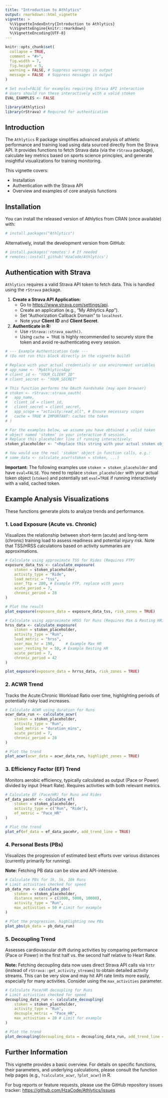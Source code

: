 ```yaml
---
title: "Introduction to Athlytics"
output: rmarkdown::html_vignette
vignette: >
  %\VignetteIndexEntry{Introduction to Athlytics}
  %\VignetteEngine{knitr::rmarkdown}
  %\VignetteEncoding{UTF-8}
---
```


```r
knitr::opts_chunk$set(
  collapse = TRUE,
  comment = "#>",
  fig.width = 7, 
  fig.height = 5,
  warning = FALSE, # Suppress warnings in output
  message = FALSE  # Suppress messages in output
)

# Set eval=FALSE for examples requiring Strava API interaction
# Users should run these interactively with a valid stoken
EVAL_EXAMPLES <- FALSE 
```

```r
library(Athlytics)
library(rStrava) # Required for authentication
```

## Introduction

The `Athlytics` R package simplifies advanced analysis of athletic performance and training load using data sourced directly from the Strava API. It provides functions to fetch Strava data (via the `rStrava` package), calculate key metrics based on sports science principles, and generate insightful visualizations for training monitoring.

This vignette covers:

*   Installation
*   Authentication with the Strava API
*   Overview and examples of core analysis functions

## Installation

You can install the released version of Athlytics from CRAN (once available) with:

```r
# install.packages("Athlytics") 
```

Alternatively, install the development version from GitHub:

```r
# install.packages('remotes') # If needed
# remotes::install_github('HzaCode/Athlytics') 
```

## Authentication with Strava

`Athlytics` requires a valid Strava API token to fetch data. This is handled using the `rStrava` package.

1.  **Create a Strava API Application:**
    *   Go to <https://www.strava.com/settings/api>.
    *   Create an application (e.g., "My Athlytics App").
    *   Set "Authorization Callback Domain" to `localhost`.
    *   Note your **Client ID** and **Client Secret**.

2.  **Authenticate in R:**
    *   Use `rStrava::strava_oauth()`.
    *   Using `cache = TRUE` is highly recommended to securely store the token and avoid re-authenticating every session.

```r
# --- Example Authentication Code ---
# (Do not run this block directly in the vignette build)

# Replace with your actual credentials or use environment variables
# app_name <- 'MyAthlyticsApp' 
# client_id <- "YOUR_CLIENT_ID" 
# client_secret <- "YOUR_SECRET"

# This function performs the OAuth handshake (may open browser)
# stoken <- rStrava::strava_oauth(
#   app_name,
#   client_id = client_id,
#   client_secret = client_secret,
#   app_scope = "activity:read_all", # Ensure necessary scopes
#   cache = TRUE # IMPORTANT: caches the token
# )

# For the examples below, we assume you have obtained a valid token
# object named 'stoken' in your interactive R session.
# Replace this placeholder line if running interactively:
stoken_placeholder <- "<Replace this string with your actual stoken object>"

# You would use the real 'stoken' object in function calls, e.g.:
# some_data <- calculate_acwr(stoken = stoken, ...)
```

**Important:** The following examples use `stoken = stoken_placeholder` and have `eval=FALSE`. You need to replace `stoken_placeholder` with your actual token object (`stoken`) and potentially set `eval=TRUE` if running interactively with a valid, cached token.

## Example Analysis Visualizations

These functions generate plots to analyze trends and performance.

### 1. Load Exposure (Acute vs. Chronic)

Visualizes the relationship between short-term (acute) and long-term (chronic) training load to assess readiness and potential injury risk. Note that TSS/HRSS calculations based on activity summaries are approximations.

```r
# Calculate using approximate TSS for Rides (Requires FTP)
exposure_data_tss <- calculate_exposure(
    stoken = stoken_placeholder, 
    activity_type = "Ride",
    load_metric = "tss",
    user_ftp = 280, # Example FTP, replace with yours
    acute_period = 7,
    chronic_period = 28
)

# Plot the result
plot_exposure(exposure_data = exposure_data_tss, risk_zones = TRUE)

# Calculate using approximate HRSS for Runs (Requires Max & Resting HR)
hrss_data <- calculate_exposure(
    stoken = stoken_placeholder,
    activity_type = "Run",
    load_metric = "hrss",
    user_max_hr = 190,     # Example Max HR
    user_resting_hr = 50, # Example Resting HR
    acute_period = 7,
    chronic_period = 42
)

plot_exposure(exposure_data = hrrss_data, risk_zones = TRUE)
```

### 2. ACWR Trend

Tracks the Acute:Chronic Workload Ratio over time, highlighting periods of potentially risky load increases.

```r
# Calculate ACWR using duration for Runs
acwr_data_run <- calculate_acwr(
    stoken = stoken_placeholder,
    activity_type = "Run",
    load_metric = "duration_mins",
    acute_period = 7,
    chronic_period = 28
)

# Plot the trend
plot_acwr(acwr_data = acwr_data_run, highlight_zones = TRUE)
```

### 3. Efficiency Factor (EF) Trend

Monitors aerobic efficiency, typically calculated as output (Pace or Power) divided by input (Heart Rate). Requires activities with both relevant metrics.

```r
# Calculate EF (Pace/HR) for Runs and Rides
ef_data_pacehr <- calculate_ef(
    stoken = stoken_placeholder,
    activity_type = c("Run", "Ride"),
    ef_metric = "Pace_HR"
)

# Plot the trend
plot_ef(ef_data = ef_data_pacehr, add_trend_line = TRUE)
```

### 4. Personal Bests (PBs)

Visualizes the progression of estimated best efforts over various distances (currently primarily for running).

**Note:** Fetching PB data can be slow and API-intensive.

```r
# Calculate PBs for 1k, 5k, 10k Runs
# Limit activities checked for speed
pb_data_run <- calculate_pbs(
    stoken = stoken_placeholder,
    distance_meters = c(1000, 5000, 10000),
    activity_type = "Run",
    max_activities = 50 # Limit for example
)

# Plot the progression, highlighting new PBs
plot_pbs(pb_data = pb_data_run)
```

### 5. Decoupling Trend

Assesses cardiovascular drift during activities by comparing performance (Pace or Power) in the first half vs. the second half relative to Heart Rate.

**Note:** Fetching decoupling data now uses direct Strava API calls via `httr` (instead of `rStrava::get_activity_streams`) to obtain detailed activity streams. This can be very slow and may hit API rate limits more easily, especially for many activities. Consider using the `max_activities` parameter.

```r
# Calculate Pace/HR decoupling for Runs
# Limit activities checked for speed
decoupling_data_run <- calculate_decoupling(
    stoken = stoken_placeholder,
    activity_type = "Run",
    decouple_metric = "Pace_HR",
    max_activities = 20 # Limit for example
)

# Plot the trend
plot_decoupling(decoupling_data = decoupling_data_run, add_trend_line = TRUE)
```

## Further Information

This vignette provides a basic overview. For details on specific functions, their parameters, and underlying calculations, please consult the function help pages (e.g., `?calculate_acwr`, `?plot_acwr`) in R.

For bug reports or feature requests, please use the GitHub repository issues tracker: <https://github.com/HzaCode/Athlytics/issues> 
